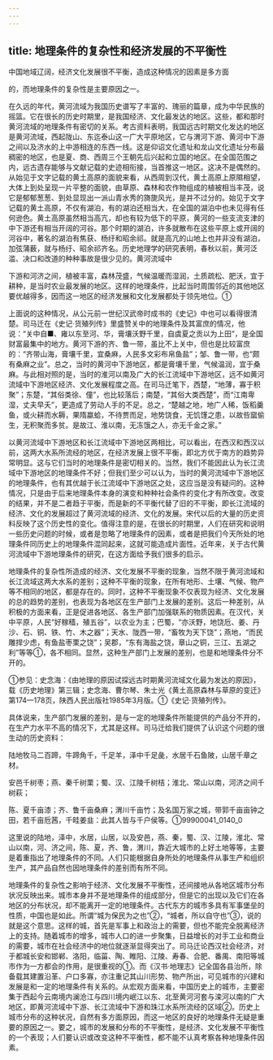 ```yaml
---
---
---
```

title: 地理条件的复杂性和经济发展的不平衡性
---



中国地域辽阔，经济文化发展很不平衡，造成这种情况的因素是多方面

的，而地理条件的复杂性是主要原因之一。

在久远的年代，黄河流域为我国历史谱写了丰富的、瑰丽的篇章，成为中华民族的摇篮。它在很长的历史时期里，是我国经济、文化最发达的地区。这些，都和那时黄河流域的地理条件有密切的关系。考古资料表明，我国远古时期文化发达的地区是黄河流域，西起陇山、东迄泰山这一广大平原地区，它与渭河下游、黄河中下游之间以及济水的上中游相连的东西一线。这是仰诏文化遗址和龙山文化遗址分布最稠密的地区，也是夏、商、西周三个王朝先后兴起和立国的地区。在全国范围之内，远古遗存能够与文献记载的史迹相衔接，当首推这一地区。这决不是偶然的。从始见于文字记载的黄土高原的面貌来看，从西周到汉代，黄土高原上原隰相望，大体上到处呈现一片平整的面貌，由草原、森林和农作物组成的植被相当丰茂，说它是郁郁葱葱、到处显现出一派山青水秀的旖旎风光，是并不过分的。始见于文字记载的黄土高原，不仅有湖泊，有的湖泊还相当大，在全国的湖泊中也未见得有任何逊色。黄土高原虽然相当高亢，却也有较为低下的平原，黄河的一些支流支津的中下游还有相当开阔的河谷。那个时期的湖泊，许多就散布在这些平原上或开阔的河谷中，著名的湖泊有焦获、杨纡和昭余祁。就是高亢的山地上也并非没有湖泊，加弦蒲薮，就与杨纡、昭余祁齐名。历史地理学的研究表明，春秋以前，黄河泛滥、决口和改道的种种事故是很少见的。黄河流域中

下游和河济之间，植被丰富，森林茂盛，气候温暖而湿润，土质疏松、肥沃，宜于耕种，是当时农业最发展的地区。这样的地理条件，比起当时周围邻近的其他地区要优越得多，因而这一地区的经济发展和文化发展都处于领先地位。①

上面说的这种情况，从公元前一世纪汉武帝时成书的《史记》中也可以看得很清楚。司马迁在《史记·货殖列传》里盛赞关中的地理条件及其富庶的情况，他说：“关中自■、雍以东至河、华，膏壤沃野千里，自虞夏之贡以为上田”，是全国财富最集中的地方。黄河下游的齐、鲁一带，虽比不上关中，但也是比较富庶的：“齐带山海，膏壤千里，宜桑麻，人民多文彩布帛鱼盐”；邹、鲁一带，也“颇有桑麻之业”。总之，当时的黄河中下游地区，都是膏壤千里，气候温润，宜于桑麻。与此相对照的是，当时的淮河以南及广大的长江流域中下游地区，远不如黄河流域中下游地区经济、文化发展程度之高。在司马迁笔下，西楚，“地薄，寡于积聚”；东楚，“其俗类徐、僮”，也比较落后；南楚，“其俗大类西楚”，而“江南卑湿，丈夫早夭”，更造成了劳动人手的不足。总之，“楚越之地，地广人稀，饭稻羹鱼，或火耕而水耨，果隋蠃蛤，不待贾而足，地势饶食，无饥馑之患，以故呰窳偷生，无积聚而多贫。是故江、淮以南，无冻饿之人，亦无千金之家。”

以黄河流域中下游地区和长江流域中下游地区两相比，可以看出，在西汉和西汉以前，这两大水系所流经的地区，在经济发展上很不平衡，即北方优于南方的趋势异常明显。这与它们当时的地理条件是密切相关的。当然，我们不能因此认为长江流域中下游地区的地理条件不好；但我们至少可以认为，当时的黄河流域中下游地区的地理条件，也有其优越于长江流域中下游地区之处，这应当是没有疑问的。这种情况，只是由于后来地理条件本身的演变和种种社会条件的变化才有所改变。改变的结果，并不是二者趋于平衡，而是新的不平衡代替了旧的不平衡，即长江流域的经济、文化的发展超过了黄河流域的经济、文化的发展。宋代以后的大量的历史资料反映了这个历史性的变化。值得注意的是，在很长的时期里，人们在研究和说明一些历史问题的时候，或者是忽略了地理条件的因素，或者是把我们今天所处的地理条件同历史上的地理条件混同起来，这就可能造成片面性。近年来，关于古代黄河流域中下游地理条件的研究，在这方面给予我们很多的启示。

地理条件的复杂性所造成的经济、文化发展不平衡的现象，当然不限于黄河流域和长江流域这两大水系的差别；这种不平衡的现象，在所有地形、土壤、气候、物产等不相同的地区，都是存在的。同时，这种不平衡现象不仅表现为经济、文化发展的总的趋势的差别，也表现为各地区在生产部门上发展的差别。这后一种差别，从积极的方面来看，正是促进各地区、各生产部门加强联系的物质因素。在汉代，关中平原，人民“好稼穑，殖五谷”，以农业为主；巴蜀，“亦沃野，地饶卮、姜、丹沙、石、铜、铁、竹、木之器”；天水、陇西一带，“畜牧为天下饶”；燕地，“而民雕捍少虑，有鱼盐枣栗之饶”；吴郡，“东有海盐之饶，章山之铜，三江、五湖之利”等等①，各不相同。显然，这种生产部门上发展的差别，也是和地理条件分不开的。

①参见：史念海：《由地理的原因试探远古时期黄河流域文化最为发达的原因》，载《历史地理》第三辑；史念海、曹尔琴、朱士光《黄土高原森林与草原的变迁》第174—178页，陕西人民出版社1985年3月版。①《史记·货殖列传》。

具体说来，生产部门发展的差别，是与一定的地理条件所能提供的产品分不开的，在生产力水平不高的情况下，尤其是这样。司马迁给我们提供了认识这个问题的很生动的历史资料：

陆地牧马二百蹄，牛蹄角千，千足羊，泽中千足彘，水居千石鱼陂，山居千章之材。

安邑千树枣；燕、秦千树栗；蜀、汉、江陵千树桔；淮北、常山以南，河济之间千树萩；

陈、夏千亩漆；齐、鲁千亩桑麻；渭川千亩竹；及名国万家之城，带郭千亩亩钟之田，若千亩卮茜，千畦姜韭：此其人皆与千户侯等。①99900041_0140_0

这里说的陆地，泽中，水居，山居，以及安邑，燕、秦，蜀、汉、江陵，淮北、常山以南，河、济之间，陈、夏，齐、鲁，渭川，靠近大城市的上好土地等等，主要是着重指出了地理条件的不同。人们只能根据自身所处的地理条件从事生产和组织生产，其产品自然也因地理条件的差别而有所不同。

地理条件的复杂性之影响于经济、文化发展不平衡性，还间接地从各地区城市分布状况反映出来。城市本身并不是地理条件的组成部分，但是它的出现以及它们在各地区的分布状况，却不能离开一定的地理条件。古代东方的城市多具有军事堡垒的性质，中国也是如此。所谓“城为保民为之也”②，“城者，所以自守也”③，说的就是这个意思。这样的城，首先是军事上和政治上的需要，但也不能完全脱离经济上的支持。随着城市的增多，城市人口的进一步聚集，日益增长的对手工业和商业的需要，城市在社会经济中的地位就逐渐显得突出了。司马迁论西汉社会经济，对于都城长安和邯郸、洛阳，临菑、陶、睢阳、江陵、寿春、合肥、番禺、南阳等城市作为一方都会的作用，是很重视的①。而《汉书·地理志》记全国各县治所，除备载其建置沿革、户口多寡，亦注重记其山川形势、物产所出，可见城市的兴建和发展是和一定的地理条件有关系的。从宏观方面来看，中国历史上的城市，主要密集于西起今云南境内澜沧江与四川境内岷江以东、北至黄河河套与滦河以南的广大地区，即黄河流域中下游、长江流域中下游和珠江水系所流经的区域②。历史上城市分布的这种状况，自然有多方面原因，而这一地区的良好的地理条件无疑是重要的原因之一。要之，城市的发展和分布的不平衡性，是经济、文化发展不平衡性的一个表现；人们要认识或改变这种不平衡性，都不能不认真考察各种地理条件因素。